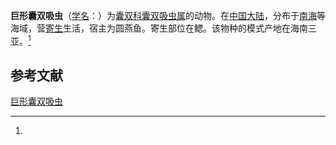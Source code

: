 {{Speciesbox
| name = 巨形囊双吸虫
| status = 
| status_system = 
| image = 
| genus = Didymozoon
| species = gigas
| authority = (Ku et Shen, 1965)<ref name='id10227'>{{cite web| url =http://www.bioinfo.cn/db05/BjdwSpecies.php?action=view&id=10227| title =巨形囊双吸虫| work =《中国动物物种编目数据库》| publisher =中国科学院微生物研究所| author =中国科学院动物研究所| accessdate =2009-04-16| deadurl =yes| archiveurl =https://web.archive.org/web/20160305062324/http://www.bioinfo.cn/db05/BjdwSpecies.php?action=view&id=10227| archivedate =2016-03-05}}</ref>
}}

'''巨形囊双吸虫'''（[[学名|学名]]：{{lang|la|''Didymozoon gigas''}}）为[[囊双科|囊双科]][[囊双吸虫属|囊双吸虫属]]的动物。在[[中国大陆|中国大陆]]，分布于[[南海|南海]]等海域，营[[寄生|寄生]]生活，宿主为圆燕鱼。寄生部位在鳃。该物种的模式产地在海南三亚。<ref name='id10227'/>

== 参考文献 ==
{{reflist}}

{{Wikispecies|Didymozoon gigas}}
{{Taxonbar|from=Q11057670}}

[[Category:囊双吸虫属|巨形囊双吸虫]]


{{吸虫小作品}}